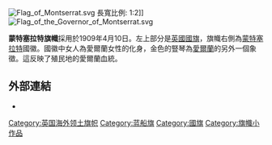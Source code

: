 {{unreferenced|time=2013-08-29T14:46:46+00:00}}
{{expand|time=2013-08-29T14:46:24+00:00}}
[[File:Flag_of_Montserrat.svg|thumb]] 長寬比例: 1:2]]
[[File:Flag_of_the_Governor_of_Montserrat.svg|thumb]]

'''蒙特塞拉特旗幟'''採用於1909年4月10日。左上部分是[[英國國旗|英國國旗]]，旗幟右側為[[蒙特塞拉特|蒙特塞拉特]]國徽。國徽中女人為愛爾蘭女性的化身，金色的豎琴為[[愛爾蘭|愛爾蘭]]的另外一個象徵。這反映了殖民地的愛爾蘭血統。

== 外部連結 ==

* {{FOTW | title=蒙特塞拉特 | id=ms}}

{{美洲题目|旗幟}}
{{flag-stub}}

[[Category:英国海外领土旗帜|Category:英国海外领土旗帜]]
[[Category:蓝船旗|Category:蓝船旗]]
[[Category:國旗|Category:國旗]]
[[Category:旗幟小作品|Category:旗幟小作品]]